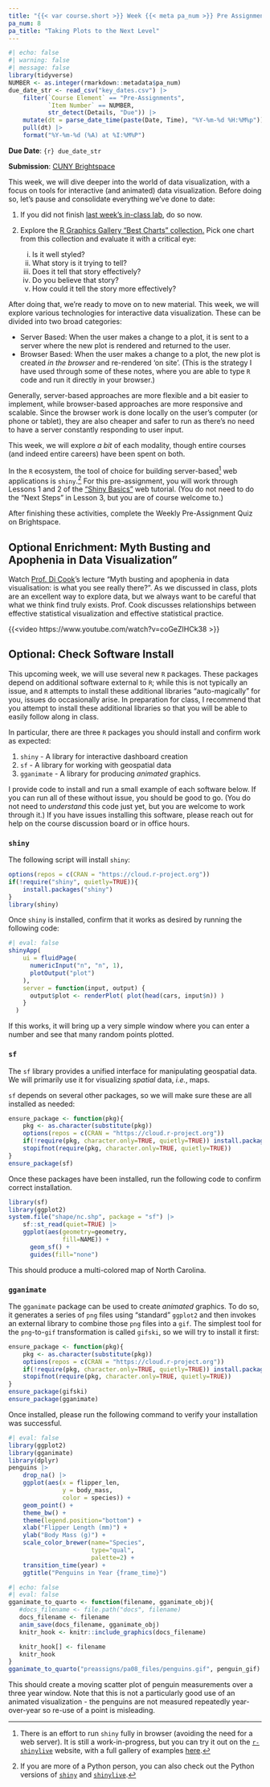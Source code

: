 ```yaml
---
title: "{{< var course.short >}} Week {{< meta pa_num >}} Pre Assignment: {{< meta pa_title >}}"
pa_num: 8
pa_title: "Taking Plots to the Next Level"
---
```


```r
#| echo: false
#| warning: false
#| message: false
library(tidyverse)
NUMBER <- as.integer(rmarkdown::metadata$pa_num)
due_date_str <- read_csv("key_dates.csv") |> 
    filter(`Course Element` == "Pre-Assignments", 
           `Item Number` == NUMBER, 
           str_detect(Details, "Due")) |> 
    mutate(dt = parse_date_time(paste(Date, Time), "%Y-%m-%d %H:%M%p")) |>
    pull(dt) |>
    format("%Y-%m-%d (%A) at %I:%M%P")
```

**Due Date**: `{r} due_date_str`

**Submission**: [CUNY Brightspace](https://brightspace.cuny.edu/)


This week, we will dive deeper into the world of data visualization, with a 
focus on tools for interactive (and animated) data visualization. Before doing 
so, let's  pause and consolidate everything we've done to date: 

1. If you did not finish [last week's in-class lab](../labs/lab07.html), 
   do so now.

2. Explore the [R Graphics Gallery "Best Charts"
   collection.](https://r-graph-gallery.com/best-r-chart-examples)
   Pick one chart from this collection and evaluate it with a critical
   eye:
   
   i) Is it well styled?
   ii) What story is it trying to tell?
   iii) Does it tell that story effectively?
   iv) Do you believe that story? 
   v) How could it tell the story more effectively?
   
After doing that, we're ready to move on to new material. This week, we will 
explore various technologies for interactive data visualization. These can be 
divided into two broad categories: 

- Server Based: When the user makes a change to a plot, it is sent to a 
  server where the new plot is rendered and returned to the user. 
- Browser Based: When the user makes a change to a plot, the new plot is 
  created _in the browser_ and re-rendered 'on site'. (This is the strategy
  I have used through some of these notes, where you are able to type `R` code
  and run it directly in your browser.)
  
Generally, server-based approaches are more flexible and a bit easier to 
implement, while browser-based approaches are more responsive and scalable.
Since the browser work is done locally on the user's computer (or phone or 
tablet), they are also cheaper and safer to run as there's no need to have
a server constantly responding to user input. 

This week, we will explore _a bit_ of each modality, though entire courses
(and indeed entire careers) have been spent on both. 

In the `R` ecosystem, the tool of choice for building server-based[^slive] web
applications is `shiny`.[^py] For this pre-assignment, you will work through 
Lessons 1 and 2 of the ["Shiny 
Basics"](https://shiny.posit.co/r/getstarted/shiny-basics/lesson1/) 
web tutorial. (You do not need to do the "Next Steps" in Lesson 3, but you are
of course welcome to.)

[^slive]: There is an effort to run `shiny` fully in browser (avoiding the need
for a web server). It is still a work-in-progress, but you can try it out on
the [`r-shinylive`](https://posit-dev.github.io/r-shinylive/) website, with
a full gallery of examples [here](https://shinylive.io/r/examples/). 

[^py]: If you are more of a Python person, you can also check out the Python
versions of [`shiny`](https://shiny.posit.co/py/) and
[`shinylive`](https://shiny.posit.co/py/docs/shinylive.html).

After finishing these activities, complete the Weekly Pre-Assignment Quiz on
Brightspace.

## Optional Enrichment: Myth Busting and Apophenia in Data Visualization"

Watch [Prof. Di Cook](https://www.dicook.org/)'s lecture "Myth busting
and apophenia in data visualisation: is what you see really there?". As
we discussed in class, plots are an excellent way to explore data, but we
always want to be careful that what we think find truly exists. Prof.
Cook discusses relationships between effective statistical visualization
and effective statistical practice.

{{<video https://www.youtube.com/watch?v=coGeZIHCk38 >}}


## Optional: Check Software Install

This upcoming week, we will use several new `R` packages. These packages depend 
on  additional software external to `R`; while this is not typically an issue, 
and `R` attempts to install these additional libraries "auto-magically" for you,
issues do occasionally arise. In preparation for class, I recommend that you
attempt to install these additional libraries so that you will be able to easily
follow along in class. 

In particular, there are three `R` packages you should install and confirm work
as expected: 

1. `shiny` - A library for interactive dashboard creation
2. `sf` - A library for working with geospatial data
3. `gganimate` - A library for producing _animated_ graphics. 

I provide code to install and run a small example of each software below. If
you can run all of these without issue, you should be good to go. (You do not
need to _understand_ this code just yet, but you are welcome to work through it.)
If you have issues installing this software, please reach out for help on the
course discussion board or in office hours. 

### `shiny`

The following script will install `shiny`: 

```r
options(repos = c(CRAN = "https://cloud.r-project.org"))
if(!require("shiny", quietly=TRUE)){
    install.packages("shiny")
}
library(shiny)
```

Once `shiny` is installed, confirm that it works as desired by 
running the  following code: 

```r
#| eval: false
shinyApp(
    ui = fluidPage(
      numericInput("n", "n", 1),
      plotOutput("plot")
    ),
    server = function(input, output) {
      output$plot <- renderPlot( plot(head(cars, input$n)) )
    }
  )
```

If this works, it will bring up a very simple window where you can enter 
a number and see that many random points plotted. 

### `sf`

The `sf` library provides a unified interface for manipulating geospatial
data. We will primarily use it for visualizing _spatial_ data, *i.e.*, maps.

`sf` depends on several other packages, so we will make sure these are
all installed as needed: 

```r
ensure_package <- function(pkg){
    pkg <- as.character(substitute(pkg))
    options(repos = c(CRAN = "https://cloud.r-project.org"))
    if(!require(pkg, character.only=TRUE, quietly=TRUE)) install.packages(pkg)
    stopifnot(require(pkg, character.only=TRUE, quietly=TRUE))
}
ensure_package(sf)
```

Once these packages have been installed, run the following code to confirm
correct installation. 

```r
library(sf)
library(ggplot2)
system.file("shape/nc.shp", package = "sf") |>
    sf::st_read(quiet=TRUE) |>
    ggplot(aes(geometry=geometry, 
               fill=NAME)) + 
      geom_sf() + 
      guides(fill="none")
```

This should produce a multi-colored map of North Carolina. 

### `gganimate`

The `gganimate` package can be used to create _animated_ graphics. To do so,
it generates a series of `png` files using "standard" `ggplot2` and then
invokes an external library to combine those `png` files into a `gif`. 
The simplest tool for the `png`-to-`gif` transformation is called `gifski`,
so we will try to install it first:

```r
ensure_package <- function(pkg){
    pkg <- as.character(substitute(pkg))
    options(repos = c(CRAN = "https://cloud.r-project.org"))
    if(!require(pkg, character.only=TRUE, quietly=TRUE)) install.packages(pkg)
    stopifnot(require(pkg, character.only=TRUE, quietly=TRUE))
}
ensure_package(gifski)
ensure_package(gganimate)
```

Once installed, please run the following command to verify your installation
was successful. 

```r
#| eval: false
library(ggplot2)
library(gganimate)
library(dplyr)
penguins |>
    drop_na() |>
    ggplot(aes(x = flipper_len, 
               y = body_mass, 
               color = species)) + 
    geom_point() + 
    theme_bw() + 
    theme(legend.position="bottom") + 
    xlab("Flipper Length (mm)") + 
    ylab("Body Mass (g)") + 
    scale_color_brewer(name="Species", 
                       type="qual", 
                       palette=2) + 
    transition_time(year) + 
    ggtitle("Penguins in Year {frame_time}")
```

```r
#| echo: false
#| eval: false
gganimate_to_quarto <- function(filename, gganimate_obj){
   #docs_filename <- file.path("docs", filename)
   docs_filename <- filename
   anim_save(docs_filename, gganimate_obj)
   knitr_hook <- knitr::include_graphics(docs_filename)

   knitr_hook[] <- filename
   knitr_hook
}
gganimate_to_quarto("preassigns/pa08_files/penguins.gif", penguin_gif)
```

This should create a moving scatter plot of penguin measurements over a three
year window. Note that this is not a particularly good use of an animated
visualization - the penguins are not measured repeatedly year-over-year so
re-use of a point is misleading. 


